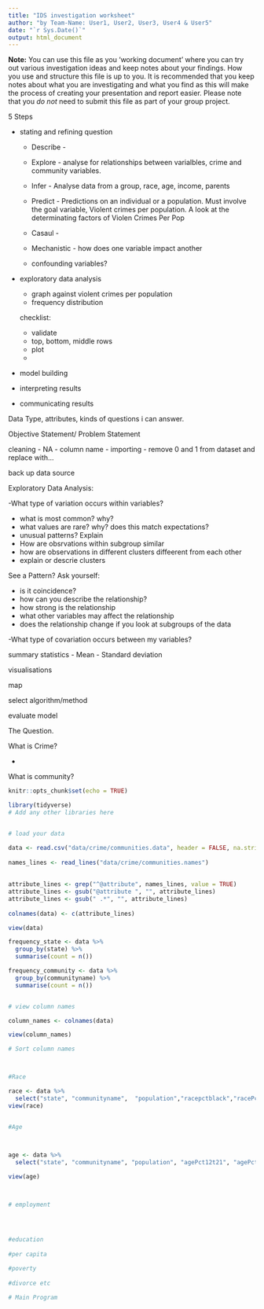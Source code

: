 ```yaml
---
title: "IDS investigation worksheet"
author: "by Team-Name: User1, User2, User3, User4 & User5"
date: "`r Sys.Date()`"
output: html_document
---
```


**Note:** You can use this file as you 'working document' where you can try out various investigation ideas and keep notes about your findings. How you use and structure this file is up to you. It is recommended that you keep notes about what you are investigating and what you find as this will make the process of creating your presentation and report easier. Please note that you _do not_ need to submit this file as part of your 
group project.

5 Steps 

- stating and refining question

  - Describe - 
  - Explore - analyse for relationships between varialbles, crime and community variables. 
  - Infer - Analyse data from a group, race, age, income, parents
  - Predict - Predictions on an individual or a population. Must involve the goal variable, Violent crimes per population. A look at the determinating factors of Violen Crimes Per Pop
  - Casaul - 
  - Mechanistic - how does one variable impact another
  
  - confounding variables?
  
- exploratory data analysis

  - graph against violent crimes per population 
  - frequency distribution
  
  checklist:
  
  - validate
  - top,  bottom, middle rows
  - plot
  - 

- model building

- interpreting results

- communicating results

Data Type, attributes, kinds of questions i can answer.

Objective Statement/ Problem Statement

cleaning 
- NA
- column name
- importing
- remove 0 and 1 from dataset and replace with... 

back up data source


Exploratory Data Analysis:

-What type of variation occurs within variables?

  - what is most common? why?
  - what values are rare? why? does this match expectations?
  - unusual patterns? Explain
  - How are obsrvations within subgroup similar
  - how are observations in different clusters diffeerent from each other
  - explain or descrie clusters
  
See a Pattern? Ask yourself:

- is it coincidence?
- how can you describe the relationship?
- how strong is the relationship
- what other variables may affect the relationship
- does the relationship change if you look at subgroups of the data

-What type of covariation occurs between my variables?




summary statistics
- Mean 
- Standard deviation

visualisations

map

select algorithm/method

evaluate model

The Question.

What is Crime?

- 

What is community?


```r
knitr::opts_chunk$set(echo = TRUE)
```


```r
library(tidyverse)
# Add any other libraries here



```


```r
# load your data 

data <- read.csv("data/crime/communities.data", header = FALSE, na.string = "?")
  
names_lines <- read_lines("data/crime/communities.names")
  
  
attribute_lines <- grep("^@attribute", names_lines, value = TRUE)
attribute_lines <- gsub("@attribute ", "", attribute_lines)
attribute_lines <- gsub(" .*", "", attribute_lines)
  
colnames(data) <- c(attribute_lines)

view(data)

frequency_state <- data %>%
  group_by(state) %>%
  summarise(count = n())

frequency_community <- data %>%
  group_by(communityname) %>%
  summarise(count = n())


# view column names

column_names <- colnames(data)

view(column_names)

# Sort column names



#Race

race <- data %>%
  select("state", "communityname",  "population","racepctblack","racePctWhite","racePctAsian","racePctHisp") 
view(race)


#Age


  
age <- data %>%
  select("state", "communityname", "population", "agePct12t21", "agePct12t29", "agePct16t24", "agePct65up")

view(age)



# employment




#education
  
#per capita
  
#poverty
  
#divorce etc
```

```r
# Main Program




```